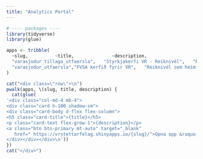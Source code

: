 ```yaml
---
title: "Analytics Portal"
---
```


::: {.container}


```r
# ---- packages ----
library(tidyverse)
library(glue)

apps <- tribble(
  ~slug,          ~title,              ~description,
  "varasjodur_tillaga_utfaersla",   "Styrkjakerfi VR - Reiknivél",   "Reiknivél fyrir nýja hugmynd að styrkjakerfi VR",
  "varasjodur_utfaersla","FVSA kerfið fyrir VR",   "Reiknivél sem heimfærir styrkjakerfi FVSA yfir á VR"
)

cat("<div class=\"row\">\n")
pwalk(apps, \(slug, title, description) {
  cat(glue(
'<div class="col-md-4 mb-4">
<div class="card h-100 shadow-sm">
<div class="card-body d-flex flex-column">
<h5 class="card-title">{title}</h5>
<p class="card-text flex-grow-1">{description}</p>
<a class="btn btn-primary mt-auto" target="_blank"
   href=" https://vrstettarfelag.shinyapps.io/{slug}/">Opna app &raquo;</a>
</div></div></div>\n'))
})
cat("</div>")
```

:::